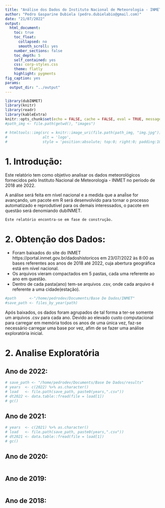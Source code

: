 ```yaml
---
title: "Análise dos Dados do Instituto Nacional de Meteorologia - INMET (2018-2022)"
author: "Pedro Gasparine Dubiela (pedro.dubielabio@gmail.com)"
date: "21/07/2022"
output:
  html_document:
    toc: true
    toc_float:
      collapsed: no
      smooth_scroll: yes
    number_sections: false
    toc_depth: 5
    self_contained: yes
    css: corp-styles.css
    theme: flatly
    highlight: pygments    
fig_caption: yes
params: 
  output_dir: "../output"
---
```


```r
library(dubINMET)
library(knitr)
library(readr)
library(kableExtra)
knitr::opts_chunk$set(echo = FALSE, cache = FALSE, eval = TRUE, message=FALSE, warning=FALSE)
#path_img <- file.path(getwd(), "images")
```

```r
# htmltools::img(src = knitr::image_uri(file.path(path_img, "img.jpg")), 
#                alt = 'logo', 
#                style = 'position:absolute; top:0; right:0; padding:10px; width:150px; height:120px;')
```

# 1. Introdução:
<p>Este relatório tem como objetivo analisar os dados meteorológicos fornecidos pelo Instituto Nacional de Meteorologia - INMET no período de 2018 até 2022.</p> 
<p>A análise será feita em nível nacional e a medida que a anaĺise for avançando, um pacote em R será desenvolvido para tornar o processo automatizado e reprodutível para os demais interessados, o pacote em questão será denomiando dubINMET.</p>
 
 ``` 
Este relatório encontra-se em fase de construção.

```
 
# 2. Obtenção dos Dados:
- Foram baixados do site do INMET https://portal.inmet.gov.br/dadoshistoricos em 23/07/2022 às 8:00 as bases referentes
aos anos de 2018 até  2022, cuja abertura geográfica está em  nível nacional.
- Os arquivos vieram compactados em 5 pastas, cada uma referente ao ano em questão. 
- Dentro de cada pasta(ano) tem-se arquivos .csv, onde cada arquivo é referente a uma cidade(estação).
```r
#path      <-"/home/pedrodev/Documents/Base De Dados/INMET"
#save_path <- files_by_year(path)
```

Após baixados, os dados foram agrupados de tal forma a ter-se somente um arquivos .csv para cada ano. Devido ao elevado
custo computacional para carregar em memória todos os anos de uma única vez, faz-se necessário carregar uma base por vez, afim de se fazer uma análise exploratória inicial.

# 2. Analise Exploratória

## Ano de 2022:
```r
# save_path <- "/home/pedrodev/Documents/Base De Dados/results"
# years  <- c(2022) %>% as.character()
# load   <- file.path(save_path, paste0(years,".csv"))
# dt2022 <- data.table::fread(file = load[1])
# gc()
```
## Ano de 2021:
```r
# years  <- c(2021) %>% as.character()
# load   <- file.path(save_path, paste0(years,".csv"))
# dt2021 <- data.table::fread(file = load[1])
# gc()
```

## Ano de 2020:
```r

```

## Ano de 2019:
```r

```

## Ano de 2018:
```r

```




